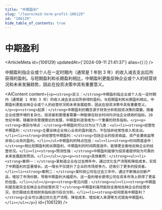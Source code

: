 ```yaml
---
title: "中期盈利"
slug: "/learn/mid-term-profit-106129"
id: "106129"
hide_table_of_contents: true
---
```



# 中期盈利

<ArticleMeta id={106129} updatedAt={'2024-09-11 21:41:37'} alias={`[]`} />
<div className='border-solid border-b border-t-0 my-4 border-[var(--ifm-color-gray-300)]' />

中期盈利指企业或个人在一定时期内（通常是 1 年到 3 年）的收入减去支出后所获得的盈利。与短期盈利和长期盈利相比，中期盈利更能反映企业或个人的经营状况和未来发展趋势，因此在投资决策中具有重要意义。

<AIContent content={`<p><strong>定义：</strong>中期盈利指企业或个人在一定时期内（通常是 1 年到 3 年）的收入减去支出后所获得的盈利。与短期盈利和长期盈利相比，中期盈利更能反映企业或个人的经营状况和未来发展趋势，因此在投资决策中具有重要意义。</p><p><strong>起源：</strong>中期盈利的概念源于财务分析和投资决策的需要。随着企业经营环境的复杂化，投资者和管理者需要一种能够在较长时间内评估企业绩效的指标。20 世纪中期，随着财务管理理论的发展，中期盈利逐渐成为一个重要的财务指标。</p><p><strong>类别与特点：</strong>中期盈利可以分为以下几类：<ul><li><strong>经营性中期盈利：</strong>主要反映企业核心业务的盈利能力，不包括非经常性收入和支出。</li><li><strong>非经营性中期盈利：</strong>包括企业的投资收益、资产处置收益等非核心业务的盈利。</li></ul>中期盈利的特点包括：<ul><li><strong>时间跨度适中：</strong>相比短期盈利和长期盈利，中期盈利的时间跨度适中，能够更全面地反映企业的经营状况。</li><li><strong>预测性强：</strong>中期盈利能够为投资者提供较为可靠的未来发展趋势预测。</li></ul></p><p><strong>具体案例：</strong><ul><li><strong>案例一：</strong>某制造企业在过去两年中，通过优化生产流程和降低成本，实现了中期盈利的显著增长。这一增长不仅提升了企业的市场竞争力，还吸引了更多的投资者。</li><li><strong>案例二：</strong>某科技公司在过去三年中，通过不断推出创新产品，增加了市场份额，导致中期盈利大幅提升。这一盈利增长使得公司在资本市场上获得了更高的估值。</li></ul></p><p><strong>常见问题：</strong><ul><li><strong>中期盈利是否能完全反映企业的经营状况？</strong>中期盈利虽然能较全面地反映企业的经营状况，但仍需结合其他财务指标进行综合分析。</li><li><strong>如何提高中期盈利？</strong>企业可以通过优化生产流程、降低成本、增加收入来源等方式提高中期盈利。</li></ul></p>`} id={106129} />

